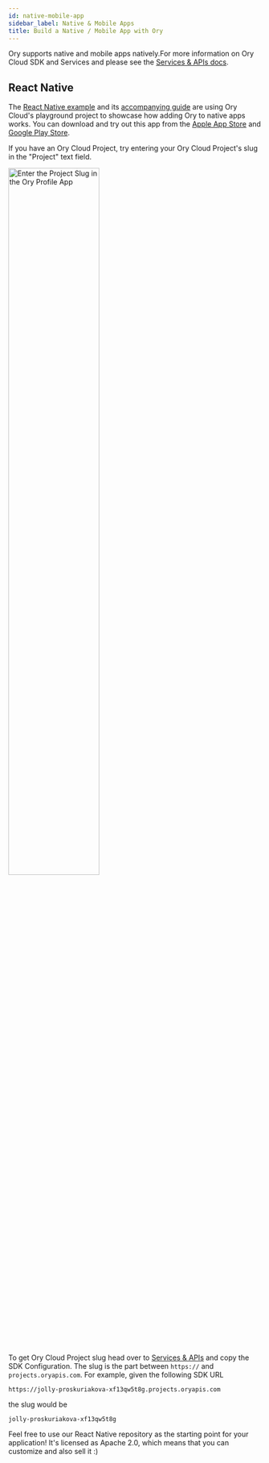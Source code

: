```yaml
---
id: native-mobile-app
sidebar_label: Native & Mobile Apps
title: Build a Native / Mobile App with Ory
---
```



Ory supports native and mobile apps natively.For more information on Ory Cloud SDK and Services and please see the 
[Services & APIs docs](../concepts/services-api.mdx).

## React Native

The [React Native example](http://github.com/ory/kratos-selfservice-ui-react-native) and its
[accompanying guide](https://www.ory.sh/login-react-native-authentication-example-api/) are using Ory Cloud's playground project
to showcase how adding Ory to native apps works. You can download and try out this app from the
[Apple App Store](https://apps.apple.com/us/app/ory-profile-app/id1536546333) and
[Google Play Store](https://play.google.com/store/apps/details?id=com.ory.kratos_self_service_ui_react_native&hl=en&gl=US).

If you have an Ory Cloud Project, try entering your Ory Cloud Project's slug in the "Project" text field.

<p>
  <img
    alt="Enter the Project Slug in the Ory Profile App"
    src={useBaseUrl('/img/docs/project-selection.jpeg')}
    width="60%"
    align="center"
    style={{ margin: '0 auto', display: 'block' }}
  />
</p>

To get Ory Cloud Project slug head over to [Services & APIs](../concepts/services-api.mdx) and copy the SDK Configuration. The
slug is the part between `https://` and `projects.oryapis.com`. For example, given the following SDK URL

```
https://jolly-proskuriakova-xf13qw5t8g.projects.oryapis.com
```

the slug would be

```
jolly-proskuriakova-xf13qw5t8g
```

Feel free to use our React Native repository as the starting point for your application! It's licensed as Apache 2.0, which means
that you can customize and also sell it :)
